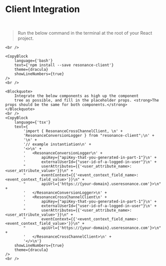 
# Client Integration

<Theme>
    <br/>
    <Blockquote>
        Run the below command in the terminal at the root of your
        React project.
    </Blockquote>

    <br />

    <CopyBlock
        language={'bash'}
        text={'npm install --save resonance-client'}
        theme={dracula}
        showLineNumbers={true}
    />
    <br />

    <Blockquote>
        Integrate the below components as high up the component
        tree as possible, and fill in the placeholder props. <strong>The props should be the same for both components.</strong>
    </Blockquote>
    <br />
    <CopyBlock
        language={'tsx'}
        text={
            'import { ResonanceCrossChannelClient, \n' +
            'ResonanceConversionLogger } from "resonance-client";\n' +
            '\n' +
            '// example instantiation\n' +
            '<>\n' +
            '   <ResonanceConversionLogger\n' +
            '       apiKey={"apiKey-that-you-generated-in-part-1"}\n' +
            '       externalUserId={"user-id-of-a-logged-in-user"}\n' +
            "       userAttributes={{'<user_attribute_name>: <user_attribute_value>'}}\n" +
            "       eventContext={{'<event_context_field_name>: <event_context_field_value>'}}\n" +
            "       apiUrl={'https://{your-domain}.useresonance.com'}>\n" +
            '   </ResonanceConversionLogger>\n' +
            '   <ResonanceCrossChannelClient\n' +
            '       apiKey={"apiKey-that-you-generated-in-part-1"}\n' +
            '       externalUserId={"user-id-of-a-logged-in-user"}\n' +
            "       userAttributes={{'<user_attribute_name>: <user_attribute_value>'}}\n" +
            "       eventContext={{'<event_context_field_name>: <event_context_field_value>'}}\n" +
            "       apiUrl={'https://{your-domain}.useresonance.com'}>\n" +
            '   </ResonanceCrossChannelClient>\n' +
            '</>\n'}
        showLineNumbers={true}
        theme={dracula}
    />
    <br />
</Theme>